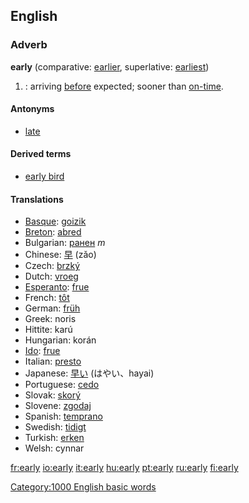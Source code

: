 ==English==

{{rank|arms|across|answer|447|early|saying|talk|spirit}}

===Adverb===
'''early'''  (comparative: [[earlier]], superlative: [[earliest]])

#{{time}}: arriving [[before]] expected; sooner than [[on-time]].

====Antonyms====
*[[late]]

====Derived terms====
*[[early bird]]

====Translations====
*[[Basque]]: [[goizik]]
*[[Breton]]: [[abred]]
*Bulgarian: [[ранен]] ''m''
*Chinese: [[早]] (zǎo)
*Czech: [[brzký]]
*Dutch: [[vroeg]]
*[[Esperanto]]: [[frue]]
*French: [[tôt]]
*German: [[früh]]
*Greek: noris
*Hittite: karú
*Hungarian: korán
*[[Ido]]: [[frue]]
*Italian: [[presto]]
*Japanese: [[早い]] (はやい、hayai)
*Portuguese: [[cedo]]
*Slovak: [[skorý]]
*Slovene: [[zgodaj]]
*Spanish: [[temprano]]
*Swedish: [[tidigt]]
*Turkish: [[erken]]
*Welsh: cynnar

[[Category:1000 English basic words]]

[[fr:early]]
[[io:early]]
[[it:early]]
[[hu:early]]
[[pt:early]]
[[ru:early]]
[[fi:early]]